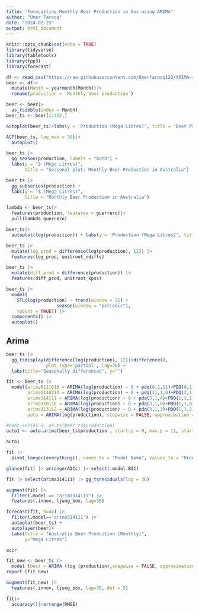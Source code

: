 ```yaml
---
title: "Forecasting Monthly Bear Production in Aus using ARIMA"
author: "Umer Farooq"
date: "2024-02-25"
output: html_document
---
```


```r
knitr::opts_chunk$set(echo = TRUE)
library(tidyverse)
library(fabletools)
library(fpp3)
library(forecast)
```

```r
df <- read_csv("https://raw.githubusercontent.com/Umerfarooq122/ARIMA-in-R/main/monthly-beer-production-in-austr.csv")
beer <- df|>
  mutate(Month = yearmonth(Month))|>
  rename(production = `Monthly beer production`)
```



```r
beer <- beer|>
  as_tsibble(index = Month)
beer_ts <- beer[1:432,]
```


```r
autoplot(beer_ts)+labs(y = 'Production (Mega Litres)', title = "Beer Production in Australia (Monthly)")
```

```r
ACF(beer_ts, lag_max = 36)|>
  autoplot()
```


```r
beer_ts |>
  gg_season(production, labels = "both") +
  labs(y = "$ (Mega Litres)",
       title = "Seasonal plot: Monthly Beer Production in Australia")
```




```r
beer_ts |>
  gg_subseries(production) +
  labs(y = "$ (Mega Litres)",
       title = "Monthly Beer Production in Australia")
```

```r
lambda <- beer_ts|>
  features(production, features = guerrero)|>
  pull(lambda_guerrero)
```

```r
beer_ts|>
  autoplot(log(production)) + labs(y = 'Production (Mega Litres)', title = "Transformed Beer Production in Australia (Monthly)")
```

```r
beer_ts |>
  mutate(log_prod = difference(log(production), 12)) |>
  features(log_prod, unitroot_ndiffs)
```
```r
beer_ts |>
  mutate(diff_prod = difference(production)) |>
  features(diff_prod, unitroot_kpss)
```


```r
beer_ts |>
  model(
    STL(log(production) ~ trend(window = 21) +
                   season(window = "periodic"),
    robust = TRUE)) |>
  components() |>
  autoplot()
```

## Arima

```r
beer_ts |>
  gg_tsdisplay(difference(log(production), 12)|>difference(),
               plot_type='partial', lag=36) +
  labs(title="Seasonally differenced", y="")
```

```r
fit <- beer_ts |>
  model(arima0111013 = ARIMA(log(production) ~ 0 + pdq(0,1,11)+PDQ(0,1,3)),
        arima1110210 = ARIMA(log(production) ~ 0 + pdq(11,1,0)+PDQ(2,1,0)),
        arima314111 = ARIMA(log(production) ~ 0 + pdq(3,1,4)+PDQ(1,1,1)),
        arima310110 = ARIMA(log(production) ~ 0 + pdq(3,1,0)+PDQ(1,1,0)),
        arima313112 = ARIMA(log(production) ~ 0 + pdq(3,1,3)+PDQ(1,1,2)),
        auto = ARIMA(log(production), stepwise = FALSE, approximation = FALSE))
```

```r
#beer_series <- as.ts(beer_ts$production)
auto1 <- auto.arima(beer_ts$production , start.p = 0, max.p = 11, start.q = 0, max.q = 11, start.P = 0, max.P = 4, start.Q = 0, max.Q = 2)
```

```r
auto1
```


```r
fit |>
  pivot_longer(everything(), names_to = "Model Name", values_to = "Orders")
```

```r
glance(fit) |> arrange(AICc) |> select(.model:BIC)
```

```r
fit |> select(arima314111) |> gg_tsresiduals(lag = 36)
```


```r
augment(fit) |>
  filter(.model == "arima314111") |>
  features(.innov, ljung_box, lag=36)
```


```r
forecast(fit, h=44) |>
  filter(.model=='arima314111') |>
  autoplot(beer_ts) +
  autolayer(beer)+
  labs(title = "Australia Beer Production (Monthly)",
       y="Mega Litres")
```

```r
accr
```


```r
fit_new <- beer_ts |>
  model (best = ARIMA (log (production),stepwise = FALSE, approximation = FALSE,order_constraint = p + q + P + Q <= 5))
report (fit_new)
```

```r
augment(fit_new) |>
  features(.innov, ljung_box, lag=36, dof = 5)
```
```r
fit|>
  accuracy()|>arrange(RMSE)
```


